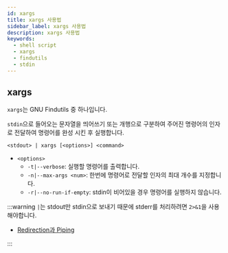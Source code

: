 ```yaml
---
id: xargs
title: xargs 사용법
sidebar_label: xargs 사용법
description: xargs 사용법
keywords:
  - shell script
  - xargs
  - findutils
  - stdin
---
```


## xargs

`xargs`는 GNU Findutils 중 하나입니다.

`stdin`으로 들어오는 문자열을 띄어쓰기 또는 개행으로 구분하여 주어진 명령어의 인자로 전달하여 명령어를 완성 시킨 후 실행합니다.

```shell
<stdout> | xargs [<options>] <command>
```

- `<options>`
  - `-t|--verbose`: 실행할 명령어를 출력합니다.
  - `-n|--max-args <num>`: 한번에 명령어로 전달할 인자의 최대 개수를 지정합니다.
  - `-r|--no-run-if-empty`: stdin이 비어있을 경우 명령어를 실행하지 않습니다.

:::warning
`|`는 stdout만 stdin으로 보내기 때문에 stderr를 처리하려면 `2>&1`을 사용해야합니다.

- [Redirection과 Piping](/docs/lang/shellscript/redirection-piping)

:::
